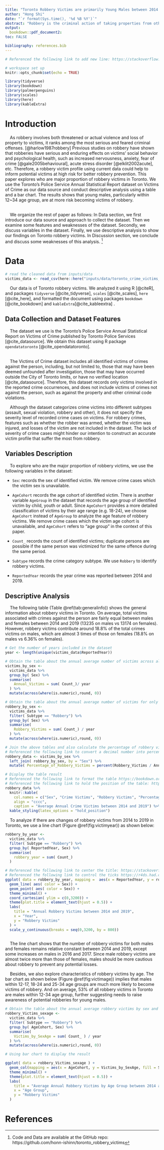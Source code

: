```yaml
---
title: "Toronto Robbery Victims are primarily Young Males between 2014 and 2019"
author: "Hong Shi"
date: "`r format(Sys.time(), '%d %B %Y')`"
abstract: "Robbery is the criminal action of taking properties from other persons by force or threat, causing serious emotional and psychological impact on its victims. This paper explores the Toronto Police Annual Statistical Report to analyze who are the primary victims of robbery in Toronto. Descriptive results show that young males within 12~34 age group are the major proportion of robbery victims."
output:
  bookdown::pdf_document2:
toc: FALSE

bibliography: references.bib
---
```


```r
# Referenced the following link to add new line: https://stackoverflow.com/questions/33191744/how-to-add-new-line-in-markdown-presentation

# workspace set up
knitr::opts_chunk$set(echo = TRUE)

library(tidyverse)
library(bookdown)
library(palmerpenguins)
library(scales)
library(here)
library(kableExtra)
```



# Introduction  
  
&nbsp; &nbsp; As robbery involves both threatened or actual violence and loss of property to victims, it ranks among the most serious and feared criminal offenses. [@harlow1987robbery] Previous studies on robbery have shown that robberies have serious and enduring effects on victims' social behavior and psychological health, such as increased nervousness, anxiety, fear of crime [@gale2005behavioural], acute stress disorder [@elklit2002acute], etc. Therefore, a robbery victim profile using current data could help to inform potential victims at high risk for better robbery prevention. This paper explores who are major proportion of robbery victims in Toronto. We use the Toronto's Police Service Annual Statistical Report dataset on Victims of Crime as our data source and conduct descriptive analysis using a table and a bar chart. The results shows that young males, particularly within 12~34 age group, are at more risk becoming victims of robbery.  
&nbsp; 

&nbsp; &nbsp; We organize the rest of paper as follows: In Data section, we first introduce our data source and approach to collect the dataset. Then we examine some features and weaknesses of the dataset. Secondly, we discuss variables in the dataset. Finally, we use descriptive analysis to show our findings on Toronto robbery victims. In Discussion section, we conclude and discuss some weaknesses of this analysis. ^[ Code and Data are available at the GitHub repo: https://github.com/honn-ishinn/toronto_robbery_victims]

# Data  

```r
# read the cleaned data from inputs/data
victims_data <- read_csv(here::here("inputs/data/toronto_crime_victims_data.csv"))
```
&nbsp; &nbsp; Our data is of Toronto robbery victims. We analyzed it using R [@citeR], and packages `tidyverse` [@cite_tidyverse], `scales` [@cite_scales], `here` [@cite_here], and formatted the document using packages `bookdown` [@cite_bookdown] and `kableExtra`[@cite_kableextra] .

## Data Collection and Dataset Features  

&nbsp; &nbsp; The dataset we use is the Toronto’s Police Service Annual Statistical Report on Victims of Crime published by Toronto Police Services [@cite_datasource]. We obtain this dataset using R package `opendatatoronto` [@cite_opendatatoronto].  
&nbsp; 

&nbsp; &nbsp; The Victims of Crime dataset includes all identified victims of crimes against the person, including, but not limited to, those that may have been deemed unfounded after investigation, those that may have occurred outside the City of Toronto limits, or have no verified location [@cite_datasource]. Therefore, this dataset records only victims involved in the reported crime occurrences, and does not include victims of crimes not against the person, such as against the property and other criminal code violations.
&nbsp; 

&nbsp; &nbsp; Although the dataset categorizes crime victims into different subtypes (assault, sexual violation, robbery and other), it does not specify the severity level of recorded crime cases on victims. For robbery crimes, features such as whether the robber was armed, whether the victim was injured, and losses of the victim are not included in the dataset. The lack of severity of crime cases might hinder our intention to construct an accurate victim profile that suffer the most from robbery. 

## Variables Description  

&nbsp; &nbsp; To explore who are the major proportion of robbery victims, we use the following variables in the dataset: 
  
  
* `Sex`: records the sex of identified victim. We remove crime cases which the victim sex is unavailable.

* `AgeCohort` records the age cohort of identified victim. There is another variable `AgeGroup` in the dataset that records the age group of identified victim by child, youth or adult. Since `AgeCohort` provides a more detailed classification of victims by their age range (e.g. 18-24), we choose `AgeCohort` instead of `AgeGroup` to analyze the age feature of robbery victims. We remove crime cases which the victim age cohort is unavailable, and `AgeCohort` refers to "age group" in the context of this paper.

* `Count_` records the count of identified victims; duplicate persons are possible if the same person was victimized for the same offence during the same period.

* `Subtype` records the crime category subtype. We use `Robbery` to identify robbery victims.

* `ReportedYear` records the year crime was reported between 2014 and 2019.

## Descriptive Analysis  

&nbsp; &nbsp; The following table (Table \@ref(tab:generalinfo)) shows the general information about robbery victims in Toronto. On average, total victims associated with crimes against the person are fairly equal between males and females between 2014 and 2019 (13235 on males vs 13174 on females). However, robbery victims contribute around 18.8% of the total crimes victims on males, which are almost 3 times of those on females (18.8% on males vs 6.36% on females).
```r

# Get the number of years included in the dataset
year <- length(unique(victims_data$ReportedYear))

# Obtain the table about the annual average number of victims across all crime types by sex
victims_by_sex <- 
  victims_data %>%
  group_by( Sex) %>% 
  summarise(
    Annual_Victims = sum( Count_)/ year
  ) %>% 
  mutate(across(where(is.numeric),round, 0))

# Obtain the table about the annual average number of victims for only robbery victims by sex
robbery_by_sex <- 
  victims_data %>%
  filter( Subtype == "Robbery") %>% 
  group_by( Sex) %>% 
  summarise( 
    Robbery_Victims = sum( Count_) / year
  ) %>% 
  mutate(across(where(is.numeric),round, 0))

# Join the above tables and also calculate the percentage of robbery victims cross all victims 
# Referenced the following link to convert a decimal number into percentage https://stackoverflow.com/questions/7145826/how-to-format-a-number-as-percentage-in-r
robbery_data <- victims_by_sex %>% 
  left_join( robbery_by_sex, by = "Sex") %>% 
  mutate( Percentage_of_Robbery_Victims = percent(Robbery_Victims / Annual_Victims, accuracy = 0.01))

# Display the table result  
# Referenced the following link to format the table https://bookdown.org/yihui/rmarkdown-cookbook/kableextra.html 
# Referenced the following link to hold the position of the table: https://stackoverflow.com/questions/53153537/rmarkdown-setting-the-position-of-kable 
robbery_data %>% 
  knitr::kable(
    col.names = c("Sex", "Crime Victims", "Robbery Victims", "Percentage of Robbery Victims"),
    align = "cccc",
    caption = "Average Annual Crime Victims between 2014 and 2019") %>% 
  kable_styling(latex_options = "hold_position")
```
&nbsp; &nbsp; To analyze if there are changes of robbery victims from 2014 to 2019 in Toronto, we use a line chart (Figure  \@ref(fig:victimyear)) as shown below: 

```r
robbery_by_year <- 
  victims_data %>% 
  filter( Subtype == "Robbery") %>% 
  group_by( ReportedYear, Sex) %>% 
  summarise(
    robbery_year = sum( Count_)
  )

# Referenced the following link to center the title: https://stackoverflow.com/questions/40675778/center-plot-title-in-ggplot2
# Referenced the following link to control the ticks https://r4ds.had.co.nz/graphics-for-communication.html
ggplot( data = robbery_by_year, mapping =  aes(x = ReportedYear, y = robbery_year) ) +
  geom_line( aes( color = Sex)) +
  geom_point( aes( color = Sex)) +
  theme_minimal() +
  coord_cartesian( ylim = c(0,3200)) +
  theme(plot.title = element_text(hjust = 0.5)) +
  labs(
    title = "Annual Robbery Victims between 2014 and 2019",
    x = "Year",
    y = "Robbery Victims"
  ) +
  scale_y_continuous(breaks = seq(0,3200, by = 800))
  
```

&nbsp; &nbsp; The line chart shows that the number of robbery victims for both males and females remains relative constant between 2014 and 2019, except some increases on males in 2016 and 2017. Since male robbery victims are almost twice more than those of females, males should be more cautious about robbery to prevent any potential losses.

&nbsp; &nbsp; Besides, we also explore characteristics of robbery victims by age. The bar chart as shown below (Figure \@ref(fig:victimage)) implies that males within 12-17, 18-24 and 25-34 age groups are much more likely to become victims of robbery. And on average, 53% of all robbery victims in Toronto are males within 12-34 age group, further suggesting needs to raise awareness of potential robberies for young males. 

```r
# Obtain the table about the annual average robbery victims by sex and age group
robbery_Victims_sexage <- 
  victims_data %>% 
  filter( Subtype == "Robbery") %>% 
  group_by( AgeCohort, Sex) %>% 
  summarise(
    Victims_by_SexAge = sum( Count_ ) / year
  ) %>% 
  mutate(across(where(is.numeric),round, 0))

# Using bar chart to display the result

ggplot( data = robbery_Victims_sexage ) +
  geom_col(mapping = aes(x = AgeCohort, y = Victims_by_SexAge, fill = Sex), position = "dodge" ) +
  theme_minimal() +
  theme(plot.title = element_text(hjust = 0.5)) +
  labs(
    title = "Average Annual Robbery Victims by Age Group between 2014 and 2019",
    x = "Age Group",
    y = "Robbery Victims"
  )
```


\newpage

# References


